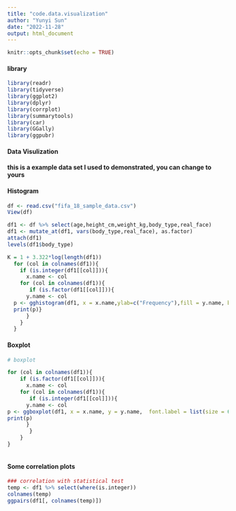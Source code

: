 ---
title: "code.data.visualization"
author: "Yunyi Sun"
date: "2022-11-28"
output: html_document
---

```{r setup, include=FALSE}
knitr::opts_chunk$set(echo = TRUE)
```


#### library
```{r}
library(readr)
library(tidyverse)
library(ggplot2)
library(dplyr)
library(corrplot)
library(summarytools)
library(car)
library(GGally)
library(ggpubr)
```

#### Data Visulization
#### this is a example data set I used to demonstrated, you can change to yours


#### Histogram
```{r}

df <- read.csv("fifa_18_sample_data.csv")
View(df)

df1 <- df %>% select(age,height_cm,weight_kg,body_type,real_face)
df1 <- mutate_at(df1, vars(body_type,real_face), as.factor)
attach(df1)
levels(df1$body_type)

K = 1 + 3.322*log(length(df1))
  for (col in colnames(df1)){
    if (is.integer(df1[[col]])){
      x.name <- col
    for (col in colnames(df1)){
       if (is.factor(df1[[col]])){
      y.name <- col
  p <- gghistogram(df1, x = x.name,ylab=c("Frequency"),fill = y.name, bins =K,  add = "mean")+ ggtitle(paste("Histogram of ", x.name,sep="")) + theme(plot.title = element_text(hjust = 0.5))
  print(p)}  
      }
    }
  }
```


#### Boxplot
```{r}

# boxplot

for (col in colnames(df1)){
    if (is.factor(df1[[col]])){
      x.name <- col
    for (col in colnames(df1)){
       if (is.integer(df1[[col]])){
      y.name <- col
p <- ggboxplot(df1, x = x.name, y = y.name,  font.label = list(size = 6, color = "black") , width = 0.7, color = x.name)
print(p)
      }
       }
    }
}



```


#### Some correlation plots
```{r}
### correlation with statistical test
temp <- df1 %>% select(where(is.integer))
colnames(temp)
ggpairs(df1[, colnames(temp)])

```
